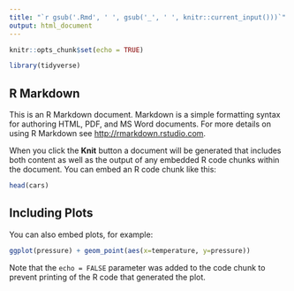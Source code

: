 ```yaml
---
title: "`r gsub('.Rmd', ' ', gsub('_', ' ', knitr::current_input()))`"
output: html_document
---
```


```r
knitr::opts_chunk$set(echo = TRUE)
```


```r
library(tidyverse)
```

## R Markdown

This is an R Markdown document. Markdown is a simple formatting syntax for authoring HTML, PDF, and MS Word documents. For more details on using R Markdown see <http://rmarkdown.rstudio.com>.

When you click the **Knit** button a document will be generated that includes both content as well as the output of any embedded R code chunks within the document. You can embed an R code chunk like this:

```r
head(cars)
```

## Including Plots

You can also embed plots, for example:

```r
ggplot(pressure) + geom_point(aes(x=temperature, y=pressure))
```

Note that the `echo = FALSE` parameter was added to the code chunk to prevent printing of the R code that generated the plot.

